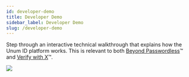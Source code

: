 ```yaml
---
id: developer-demo
title: Developer Demo
sidebar_label: Developer Demo
slug: /developer-demo
---
```


Step through an interactive technical walkthrough that explains how the Unum ID platform works. 
This is relevant to both [Beyond Passwordless](https://www.unum.id/solutions/beyond-passwordless)&trade;
and [Verify with X](https://www.unum.id/solutions/verify-with-x)&trade;.

![](/img/developer-demo.png)
